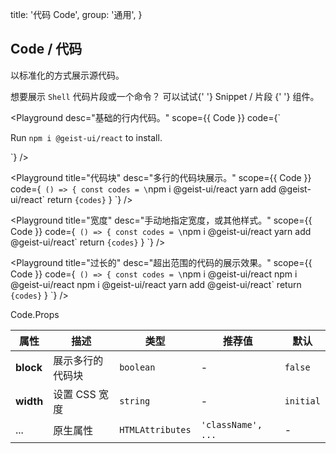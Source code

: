 
  title: '代码 Code',
  group: '通用',
}

## Code / 代码

以标准化的方式展示源代码。

<Note label="提示">
  想要展示 <Code>Shell</Code> 代码片段或一个命令？ 可以试试{' '}
  <NextLink href="/zh-cn/components/snippet">
    <Link color>Snippet / 片段</Link>
  </NextLink>{' '}
  组件。
</Note>

<Playground
  desc="基础的行内代码。"
  scope={{ Code }}
  code={`
<p>Run <Code>npm i @geist-ui/react</Code> to install.</p>
`}
/>

<Playground
  title="代码块"
  desc="多行的代码块展示。"
  scope={{ Code }}
  code={`
() => {
  const codes = \`npm i @geist-ui/react
yarn add @geist-ui/react\`
  return <Code block>{codes}</Code>
}
`}
/>

<Playground
  title="宽度"
  desc="手动地指定宽度，或其他样式。"
  scope={{ Code }}
  code={`
() => {
  const codes = \`npm i @geist-ui/react
yarn add @geist-ui/react\`
  return <Code block width="50%">{codes}</Code>
}
`}
/>

<Playground
  title="过长的"
  desc="超出范围的代码的展示效果。"
  scope={{ Code }}
  code={`
() => {
  const codes = \`npm i @geist-ui/react npm i @geist-ui/react npm i @geist-ui/react
yarn add @geist-ui/react\`
  return <Code block width="50%">{codes}</Code>
}
`}
/>

<Attributes edit="/pages/zh-cn/components/code.mdx">
<Attributes.Title>Code.Props</Attributes.Title>

| 属性      | 描述             | 类型             | 推荐值             | 默认      |
| --------- | ---------------- | ---------------- | ------------------ | --------- |
| **block** | 展示多行的代码块 | `boolean`        | -                  | `false`   |
| **width** | 设置 CSS 宽度    | `string`         | -                  | `initial` |
| ...       | 原生属性         | `HTMLAttributes` | `'className', ...` | -         |

</Attributes>

